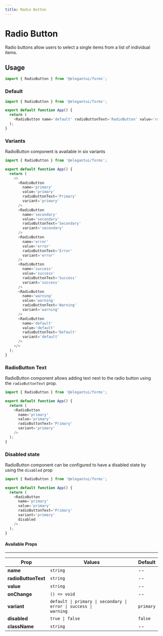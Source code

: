 ```yaml
---
title: Radio Button
---
```



# Radio Button

Radio buttons allow users to select a single items from a list of individual items.

## Usage

```jsx
import { RadioButton } from '@elegantui/forms';
```

### Default

<div style={{ marginTop: '1rem', width: '15rem' }}>
  <RadioButton name='default' radioButtonText='Radio' value='radio' />
</div>

```js
import { RadioButton } from '@elegantui/forms';

export default function App() {
  return (
    <RadioButton name='default' radioButtonText='RadioButton' value='radio' />
  );
}
```

### Variants

RadioButton component is available in six variants

<div
  style={{
    marginTop: '1rem',
    display: 'flex',
    flexDirection: 'column',
    gap: '0.5rem',
    width: '15rem'
  }}
>
  <RadioButton
    name='primary'
    value='primary'
    radioButtonText='Primary'
    variant='primary'
  />
  <RadioButton
    name='secondary'
    value='secondary'
    radioButtonText='Secondary'
    variant='secondary'
  />
  <RadioButton
    name='error'
    value='error'
    radioButtonText='Error'
    variant='error'
  />
  <RadioButton
    name='success'
    value='success'
    radioButtonText='Success'
    variant='success'
  />
  <RadioButton
    name='warning'
    value='warning'
    radioButtonText='Warning'
    variant='warning'
  />
  <RadioButton
    name='default-v'
    value='default'
    radioButtonText='Default'
    variant='default'
  />
</div>

```js
import { RadioButton } from '@elegantui/forms';

export default function App() {
  return (
    <>
      <RadioButton
        name='primary'
        value='primary'
        radioButtonText='Primary'
        variant='primary'
      />
      <RadioButton
        name='secondary'
        value='secondary'
        radioButtonText='Secondary'
        variant='secondary'
      />
      <RadioButton
        name='error'
        value='error'
        radioButtonText='Error'
        variant='error'
      />
      <RadioButton
        name='success'
        value='success'
        radioButtonText='Success'
        variant='success'
      />
      <RadioButton
        name='warning'
        value='warning'
        radioButtonText='Warning'
        variant='warning'
      />
      <RadioButton
        name='default'
        value='default'
        radioButtonText='Default'
        variant='default'
      />
    </>
  );
}
```

### RadioButton Text

RadioButton component allows adding text next to the radio button using the `radioButtonText` prop.

<div
  style={{
    marginTop: '1rem',
    display: 'flex',
    flexDirection: 'column',
    gap: '0.5rem',
    width: '15rem'
  }}
>
  <RadioButton
    name='primary-t'
    value='primary'
    radioButtonText='Primary'
    variant='primary'
  />
</div>

```js
import { RadioButton } from '@elegantui/forms';

export default function App() {
  return (
    <RadioButton
      name='primary'
      value='primary'
      radioButtonText='Primary'
      variant='primary'
    />
  );
}
```

### Disabled state

RadioButton component can be configured to have a disabled state by using the `disabled` prop

<div
  style={{
    marginTop: '1rem',
    display: 'flex',
    flexDirection: 'column',
    gap: '0.5rem',
    width: '15rem'
  }}
>
  <RadioButton
    name='primary-t'
    value='primary'
    radioButtonText='Primary'
    variant='primary'
    disabled
  />
</div>

```js
import { RadioButton } from '@elegantui/forms';

export default function App() {
  return (
    <RadioButton
      name='primary'
      value='primary'
      radioButtonText='Primary'
      variant='primary'
      disabled
    />
  );
}
```

#### Available Props

---

| **Prop**            | **Values**                                                                                      | **Default** |
| ------------------- | ----------------------------------------------------------------------------------------------- | ----------- |
| **name**            | `string`                                                                                        | --          |
| **radioButtonText** | `string`                                                                                        | --          |
| **value**           | `string`                                                                                        | --          |
| **onChange**        | `() => void`                                                                                    | --          |
| **variant**         | <code>default &#124; primary &#124; secondary &#124; error &#124; success &#124; warning</code> | `primary`   |
| **disabled**        | <code>true &#124; false</code>                                                                  | `false`     |
| **className**       | `string`                                                                                        | --          |
